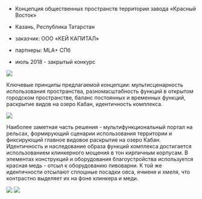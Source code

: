 
<Title>КРАСНЫЙ ВОСТОК</Title>

- Концепция общественных пространств территории завода «Красный Восток»
- Казань, Республика Татарстан
            

- заказчик: ООО «КЕЙ КАПИТАЛ»
- партнеры: MLA+ СПб


- июль 2018 - закрытый конкурс


<Image src='https://unit4.io/files/krvostok/05.jpg'/>

Ключевые принципы предлагаемой концепции: мультисценарность использования пространства, разномасштабность функций в открытом городском пространстве, баланс постоянных и временных функций, раскрытие видов на озеро Кабан, идентичность комплекса.
            
<Image src='https://unit4.io/files/krvostok/02.jpg'/>


Наиболее заметная часть решения - мультифункциональный портал на рельсах, формирующий сценарии использования территории и фиксирующий главное видовое раскрытие на озеро Кабан. Идентичность и наследование образа функций комплекса достигается использованием клинкерного мощения в тон кирпичным корпусам. В элементах конструкций и оборудования благоустройства используется красная медь - отсыл к оборудованию пивоварни. К той же идентичности отсылают сплошные посадки овса, ячменя и хмеля, что контрастно выделяет их на фоне клинкера и меди.

<Image src='https://unit4.io/files/krvostok/03.jpg'/>
<Image src='https://unit4.io/files/krvostok/04.jpg'/>